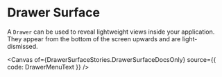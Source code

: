 
<Meta of={DrawerSurfaceStories} />

# Drawer Surface

A `Drawer` can be used to reveal lightweight views inside your application. They appear from the bottom of the screen upwards and are light-dismissed.

<Canvas of={DrawerSurfaceStories.DrawerSurfaceDocsOnly} source={{ code: DrawerMenuText }} />

<ArgTypes of={_DrawerSurface} />
